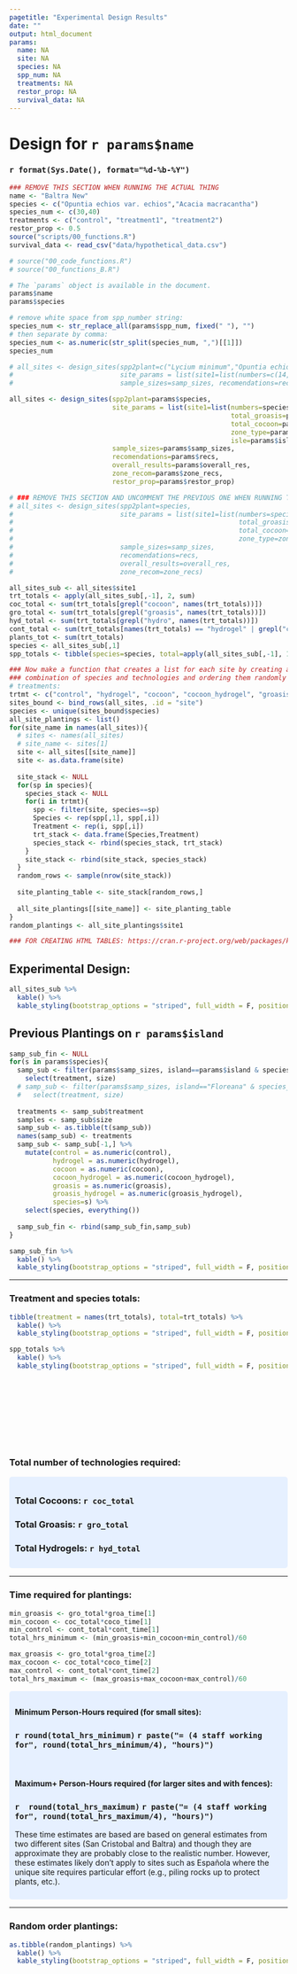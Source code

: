 ```yaml
---
pagetitle: "Experimental Design Results"
date: ""
output: html_document
params: 
  name: NA
  site: NA
  species: NA
  spp_num: NA
  treatments: NA
  restor_prop: NA
  survival_data: NA
---
```


<style>
div.blue {background-color:#e6f0ff; border-radius: 5px; padding: 10px;}
</style>

# Design for `r params$name`
### `r format(Sys.Date(), format="%d-%b-%Y")`

```r
### REMOVE THIS SECTION WHEN RUNNING THE ACTUAL THING
name <- "Baltra New"
species <- c("Opuntia echios var. echios","Acacia macracantha")
species_num <- c(30,40)
treatments <- c("control", "treatment1", "treatment2")
restor_prop <- 0.5
source("scripts/00_functions.R")
survival_data <- read_csv("data/hypothetical_data.csv")

# source("00_code_functions.R")
# source("00_functions_B.R")

```

```r
# The `params` object is available in the document.
params$name
params$species

# remove white space from spp_number string:
species_num <- str_replace_all(params$spp_num, fixed(" "), "")
# then separate by comma:
species_num <- as.numeric(str_split(species_num, ",")[[1]])
species_num
```

```r
# all_sites <- design_sites(spp2plant=c("Lycium minimum","Opuntia echios var. echios", "Maytenus octogona"),
#                           site_params = list(site1=list(numbers=c(14,10,13), total_groasis=20, total_cocoon=999, zone_type="arid")),
#                           sample_sizes=samp_sizes, recomendations=recs, overall_results=overall_res, zone_recom=zone_recs)

all_sites <- design_sites(spp2plant=params$species,
                          site_params = list(site1=list(numbers=species_num,
                                                        total_groasis=params$gro_num,
                                                        total_cocoon=params$coc_num,
                                                        zone_type=params$zone_type,
                                                        isle=params$island)),
                          sample_sizes=params$samp_sizes,
                          recomendations=params$recs,
                          overall_results=params$overall_res,
                          zone_recom=params$zone_recs,
                          restor_prop=params$restor_prop)

# ### REMOVE THIS SECTION AND UNCOMMENT THE PREVIOUS ONE WHEN RUNNING THIS FOR REAL
# all_sites <- design_sites(spp2plant=species,
#                           site_params = list(site1=list(numbers=species_num, 
#                                                         total_groasis=gro_num, 
#                                                         total_cocoon=coc_num, 
#                                                         zone_type=zone_type)),
#                           sample_sizes=samp_sizes, 
#                           recomendations=recs, 
#                           overall_results=overall_res, 
#                           zone_recom=zone_recs)

all_sites_sub <- all_sites$site1
trt_totals <- apply(all_sites_sub[,-1], 2, sum)
coc_total <- sum(trt_totals[grepl("cocoon", names(trt_totals))])
gro_total <- sum(trt_totals[grepl("groasis", names(trt_totals))])
hyd_total <- sum(trt_totals[grepl("hydro", names(trt_totals))])
cont_total <- sum(trt_totals[names(trt_totals) == "hydrogel" | grepl("contr", names(trt_totals))])
plants_tot <- sum(trt_totals)
species <- all_sites_sub[,1]
spp_totals <- tibble(species=species, total=apply(all_sites_sub[,-1], 1, sum))
```

```r
### Now make a function that creates a list for each site by creating a row for each
### combination of species and technologies and ordering them randomly in order to plant them randomly:
# treatments:
trtmt <- c("control", "hydrogel", "cocoon", "cocoon_hydrogel", "groasis", "groasis_hydrogel")
sites_bound <- bind_rows(all_sites, .id = "site")
species <- unique(sites_bound$species)
all_site_plantings <- list()
for(site_name in names(all_sites)){
  # sites <- names(all_sites)
  # site_name <- sites[1]
  site <- all_sites[[site_name]]
  site <- as.data.frame(site)
  
  site_stack <- NULL
  for(sp in species){
    species_stack <- NULL
    for(i in trtmt){
      spp <- filter(site, species==sp)
      Species <- rep(spp[,1], spp[,i])
      Treatment <- rep(i, spp[,i])
      trt_stack <- data.frame(Species,Treatment)
      species_stack <- rbind(species_stack, trt_stack)
    }
    site_stack <- rbind(site_stack, species_stack)
  }
  random_rows <- sample(nrow(site_stack))
  
  site_planting_table <- site_stack[random_rows,]
  
  all_site_plantings[[site_name]] <- site_planting_table
}
random_plantings <- all_site_plantings$site1

### FOR CREATING HTML TABLES: https://cran.r-project.org/web/packages/kableExtra/vignettes/awesome_table_in_html.html

```

## Experimental Design:

```r
all_sites_sub %>%
  kable() %>%
  kable_styling(bootstrap_options = "striped", full_width = F, position = "left", font_size = 16)
```

## Previous Plantings on `r params$island`

```r
samp_sub_fin <- NULL
for(s in params$species){
  samp_sub <- filter(params$samp_sizes, island==params$island & species_full==s) %>%
    select(treatment, size)
  # samp_sub <- filter(params$samp_sizes, island=="Floreana" & species_full=="Zanthoxylum fagara") %>%
  #   select(treatment, size)
  
  treatments <- samp_sub$treatment
  samples <- samp_sub$size
  samp_sub <- as.tibble(t(samp_sub))
  names(samp_sub) <- treatments
  samp_sub <- samp_sub[-1,] %>%
    mutate(control = as.numeric(control),
           hydrogel = as.numeric(hydrogel),
           cocoon = as.numeric(cocoon),
           cocoon_hydrogel = as.numeric(cocoon_hydrogel),
           groasis = as.numeric(groasis),
           groasis_hydrogel = as.numeric(groasis_hydrogel),
           species=s) %>%
    select(species, everything())
  
  samp_sub_fin <- rbind(samp_sub_fin,samp_sub)
}

samp_sub_fin %>%
  kable() %>%
  kable_styling(bootstrap_options = "striped", full_width = F, position = "left", font_size = 16)
```

---

### Treatment and species totals:

```r
tibble(treatment = names(trt_totals), total=trt_totals) %>%
  kable() %>%
  kable_styling(bootstrap_options = "striped", full_width = F, position = "float_left", font_size = 16)

spp_totals %>%
  kable() %>%
  kable_styling(bootstrap_options = "striped", full_width = F, position = "left", font_size = 16)
```
<br><br><br><br><br><br><br>
 
### Total number of technologies required:

<div class = "blue">

### Total Cocoons: **`r coc_total`**

### Total Groasis: **`r gro_total`**

### Total Hydrogels: **`r hyd_total`**

<!-- ### Total No-technologies: **`r cont_total`** -->

</div>

---

### Time required for plantings:

```r
min_groasis <- gro_total*groa_time[1]
min_cocoon <- coc_total*coco_time[1]
min_control <- cont_total*cont_time[1]
total_hrs_minimum <- (min_groasis+min_cocoon+min_control)/60

max_groasis <- gro_total*groa_time[2]
max_cocoon <- coc_total*coco_time[2]
max_control <- cont_total*cont_time[2]
total_hrs_maximum <- (max_groasis+max_cocoon+max_control)/60
```


<div class = "blue">

#### Minimum Person-Hours required (for small sites):
### **`r round(total_hrs_minimum)`** **`r paste("= (4 staff working for", round(total_hrs_minimum/4), "hours)")`**

<br>


#### Maximum+ Person-Hours required (for larger sites and with fences):
### **`r  round(total_hrs_maximum)`** **`r paste("= (4 staff working for", round(total_hrs_maximum/4), "hours)")`**

These time estimates are based are based on general estimates from two different sites (San Cristobal and Baltra) and though they are approximate they are probably close to the realistic number. However, these estimates likely don't apply to sites such as Española where the unique site requires particular effort (e.g., piling rocks up to protect plants, etc.).

</div>

---

### Random order plantings:

```r
as.tibble(random_plantings) %>%
  kable() %>%
  kable_styling(bootstrap_options = "striped", full_width = F, position = "left", font_size = 12)
```







\ 

\ 

\ 


